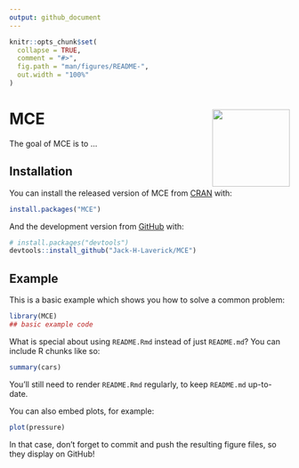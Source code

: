 ```yaml
---
output: github_document
---
```


<!-- README.md is generated from README.Rmd. Please edit that file -->

```r
knitr::opts_chunk$set(
  collapse = TRUE,
  comment = "#>",
  fig.path = "man/figures/README-",
  out.width = "100%"
)
```

# MCE <a href='https:/jack-h-laverick.github.io/MCE'><img src='man/figures/logo.png' align="right" height="139" /></a>

<!-- badges: start -->
<!-- badges: end -->

The goal of MCE is to ...

## Installation

You can install the released version of MCE from [CRAN](https://CRAN.R-project.org) with:

``` r
install.packages("MCE")
```

And the development version from [GitHub](https://github.com/) with:

``` r
# install.packages("devtools")
devtools::install_github("Jack-H-Laverick/MCE")
```
## Example

This is a basic example which shows you how to solve a common problem:

```r
library(MCE)
## basic example code
```

What is special about using `README.Rmd` instead of just `README.md`? You can include R chunks like so:

```r
summary(cars)
```

You'll still need to render `README.Rmd` regularly, to keep `README.md` up-to-date.

You can also embed plots, for example:

```r
plot(pressure)
```

In that case, don't forget to commit and push the resulting figure files, so they display on GitHub!
